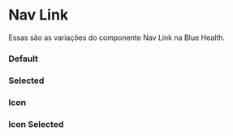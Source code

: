 

<Meta of={Story} />

# Nav Link

Essas são as variações do componente Nav Link na Blue Health.

### Default

<Canvas of={Story.Default} />

### Selected

<Canvas of={Story.Selected} />

### Icon

<Canvas of={Story.Icon} />

### Icon Selected

<Canvas of={Story.IconSelected} />




